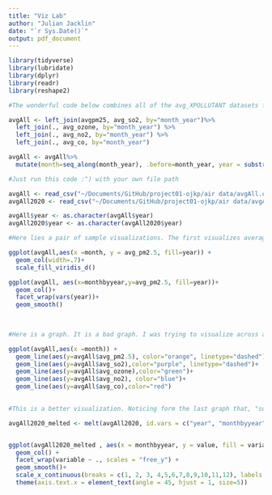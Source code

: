 ```yaml
---
title: "Viz Lab"
author: "Julian Jacklin"
date: "`r Sys.Date()`"
output: pdf_document
---
```


```r

library(tidyverse)
library(lubridate)
library(dplyr)
library(readr)
library(reshape2)
```


```r

#The wonderful code below combines all of the avg_XPOLLUTANT datasets from data_cleanup, into one dataframe, adding a character-type `year` variable, a numeric `month` variable, and a numeric `month by year` variable(Jan-Dec, coded as 1-12). DO NOT RUN THIS CODE if avgAll and avgAll2020 are present in the air data folder. 

avgAll <- left_join(avgpm25, avg_so2, by="month_year")%>%
  left_join(., avg_ozone, by="month_year") %>%
  left_join(., avg_no2, by="month_year") %>%
  left_join(., avg_co, by="month_year") 

avgAll <- avgAll%>%
  mutate(month=seq_along(month_year), .before=month_year, year = substr(month_year, 0, 4), monthbyyear= rep(1:12, 7))


```

```r
#Just run this code :^) with your own file path

avgAll <- read_csv("~/Documents/GitHub/project01-ojkp/air data/avgAll.csv")
avgAll2020 <- read_csv("~/Documents/GitHub/project01-ojkp/air data/avgAll2020.csv")

avgAll$year <- as.character(avgAll$year)
avgAll2020$year <- as.character(avgAll2020$year)


```


```r

#Here lies a pair of sample visualizations. The first visualizes average pm2.5 levels from months 1-84, color-partitioned by year. If we wanted to do the same but for a different pollutant, we could simply substitute `avg_pm2.5` as it appears below, with another pollutant's variable name, keeping all else functionally the same. But WOAH! There's a UUGE spike in september 2020(portland wildfires). For further analysis, the second plot visualizes roughly the same information as the first, except faceted by year, and conveying a sense of regularity—as in, how skewed is our data by year, and more generally, how does the distribution of pollutant levels seem by year(and by pollutant). To view a different pollutant on this graph, make the same adjustments as you would to the first. 

```

```r


ggplot(avgAll,aes(x =month, y = avg_pm2.5, fill=year)) +
  geom_col(width=.7)+
  scale_fill_viridis_d() 

ggplot(avgAll, aes(x=monthbyyear,y=avg_pm2.5, fill=year))+
  geom_col()+
  facet_wrap(vars(year))+
  geom_smooth()
 
  
```

```r

#Here is a graph. It is a bad graph. I was trying to visualize across all 84 months(7 years), the pollutant levels for every pollutant on the same graph. Not only is this visually unappealing, but these pollutants exhibit scaling discrepancies that could not be dutifully remedied(even by taking their log, which is visually more pleasant, but a contextual nightmare, i.e. log of pollutant levels less than 1 would become negative, which doesn't make sense in context). Take what you would like from this scheme, however. 
```

```r

ggplot(avgAll,aes(x =month)) +
  geom_line(aes(y=avgAll$avg_pm2.5), color="orange", linetype="dashed")+
  geom_line(aes(y=avgAll$avg_so2),color="purple", linetype="dashed")+
  geom_line(aes(y=avgAll$avg_ozone),color="green")+
  geom_line(aes(y=avgAll$avg_no2), color="blue")+
  geom_line(aes(y=avgAll$avg_co),color="red")
 
```



  
```r

#This is a better visualization. Noticing form the last graph that, "something was up," in 2020, I created a visualization that focuses on the different pollutants' levels in 2020, similar to the second graph in this document. I first melted the data frame to a longer form, and faceted by the pollutant levels(essentially). This was just a cool ggplot trick.
```

```r


avgAll2020_melted <- melt(avgAll2020, id.vars = c("year", "monthbyyear"))


ggplot(avgAll2020_melted , aes(x = monthbyyear, y = value, fill = variable)) +
  geom_col() +
  facet_wrap(variable ~ ., scales = "free_y") +
  geom_smooth()+
  scale_x_continuous(breaks = c(1, 2, 3, 4,5,6,7,8,9,10,11,12), labels = c("1" = "Jan", "2" = "Feb","3" = "Mar", "4" = "Apr","5" = "May","6" = "Jun","7" = "Jul","8" = "Aug","9" = "Sep","10" = "Oct","11" = "Nov","12" = "Dec"))+
  theme(axis.text.x = element_text(angle = 45, hjust = 1, size=5))
  
```



